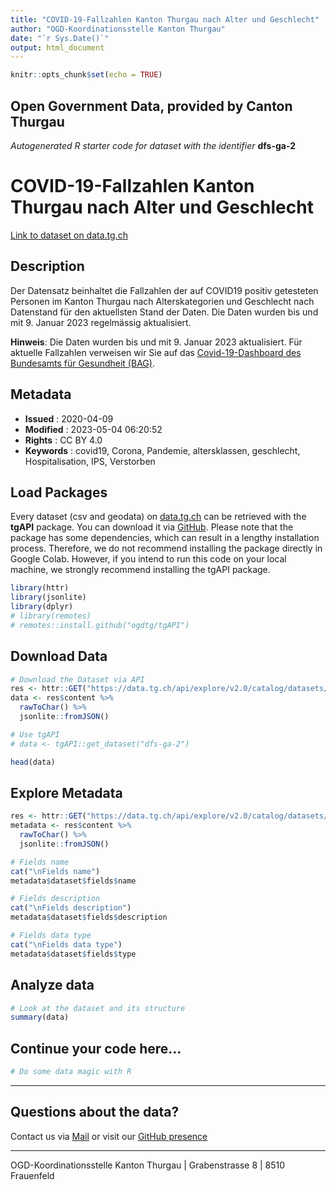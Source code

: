 ```yaml
---
title: "COVID-19-Fallzahlen Kanton Thurgau nach Alter und Geschlecht"
author: "OGD-Koordinationsstelle Kanton Thurgau"
date: "`r Sys.Date()`"
output: html_document
---
```


```r
knitr::opts_chunk$set(echo = TRUE)
```

## Open Government Data, provided by **Canton Thurgau**
*Autogenerated R starter code for dataset with the identifier* **dfs-ga-2**


# **COVID-19-Fallzahlen Kanton Thurgau nach Alter und Geschlecht**

[Link to dataset on data.tg.ch](https://data.tg.ch/explore/dataset/dfs-ga-2/information/)

## Description

<p>Der Datensatz beinhaltet die Fallzahlen der auf COVID19 positiv getesteten Personen im Kanton Thurgau nach Alterskategorien und Geschlecht nach Datenstand für den aktuellsten Stand der Daten. Die Daten wurden bis und mit 9. Januar 2023 regelmässig aktualisiert.</p><p> </p><p><span style='font-size: 0.875rem; font-weight: bolder;'>Hinweis</span><span style='font-size: 0.875rem;'>: Die Daten wurden bis und mit 9. Januar 2023 aktualisiert. </span>Für aktuelle Fallzahlen verweisen wir Sie auf das <a href='https://www.covid19.admin.ch/de/overview' target='_blank'>Covid-19-Dashboard des Bundesamts für Gesundheit (BAG)</a>. </p>

## Metadata

- **Issued**                   : 2020-04-09
- **Modified**                 : 2023-05-04 06:20:52
- **Rights**                   : CC BY 4.0
- **Keywords**                 : covid19, Corona, Pandemie, altersklassen, geschlecht, Hospitalisation, IPS, Verstorben

## Load Packages

Every dataset (csv and geodata) on [data.tg.ch](https://data.tg.ch/pages/start/) can be retrieved with the **tgAPI** package. You can download it via [GitHub](https://github.com/ogdtg/tgAPI). Please note that the package has some dependencies, which can result in a lengthy installation process. Therefore, we do not recommend installing the package directly in Google Colab. However, if you intend to run this code on your local machine, we strongly recommend installing the tgAPI package.

```r
library(httr)
library(jsonlite)
library(dplyr)
# library(remotes)
# remotes::install.github("ogdtg/tgAPI")

```


## Download Data


```r
# Download the Dataset via API
res <- httr::GET("https://data.tg.ch/api/explore/v2.0/catalog/datasets/dfs-ga-2/exports/json")
data <- res$content %>%
  rawToChar() %>%
  jsonlite::fromJSON()

# Use tgAPI
# data <- tgAPI::get_dataset("dfs-ga-2")

head(data)

```


## Explore Metadata

```r

res <- httr::GET("https://data.tg.ch/api/explore/v2.0/catalog/datasets/dfs-ga-2/exports/json")
metadata <- res$content %>%
  rawToChar() %>%
  jsonlite::fromJSON()

# Fields name
cat("\nFields name")
metadata$dataset$fields$name

# Fields description
cat("\nFields description")
metadata$dataset$fields$description

# Fields data type
cat("\nFields data type")
metadata$dataset$fields$type

```


## Analyze data

```r

# Look at the dataset and its structure
summary(data)

```


## Continue your code here...


```r
# Do some data magic with R
```

------------------------------------------------------------------------

## Questions about the data?

Contact us via [Mail](mailto:ogd@tg.ch) or visit our [GitHub presence](https://github.com/ogdtg)


------------------------------------------------------------------------

OGD-Koordinationsstelle Kanton Thurgau | Grabenstrasse 8 | 8510 Frauenfeld
